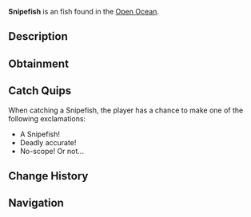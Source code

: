 {{FishInfobox
|image          = Snipefish.png
|rarity         = Unusual
|sea            = Second Sea
|location       = [[Open Ocean]]
|sublocation    = 
|sources        = Fishing Rod
|radar_location = 
|prog_speed     = -10
|xp             = 92
|weather        = Foggy
|time           = Day
|season         = Autumn
|bait           = Flakes
|base_weight    = 46
|base_value     = 185
|weight_range   = 28
|base_chance    = 95
|base_resil     = 48
}}
'''Snipefish''' is an {{Rarity|Unusual}} fish found in the [[Open Ocean]].

== Description ==
{{Description|A black fish with purple fins and a ridiculous sniper scope on top, its long mouth aimed for disaster.|Bestiary Entry}}

== Obtainment ==
{{Description|It scopes out prey in the foggy dawn.|Bestiary Hint}}
{{Fish Availability|
Open Ocean
Open Ocean/Sea Leviathan
|top_rods      = 
Free Spirit Rod\160608.74\8947.77;
Trident Rod\152176.05\11862.58;
Leviathan's Fang Rod\151152.94\12264.25;
Azure Of Lagoon\144160.13\12124.01;
Firefly Rod\128042.67\10966.54;
Fischer's Rod\109539.33\9175.57;
Plastic Rod\106572.88\9130.92;
Lucky Rod\103927.05\8795.8;
Nocturnal Rod\52879.09\52096.51;
Verdant Shear Rod\127270.34\10277.67;
Blazebringer Rod\122696.07\10050.73;
No-Life Rod\118367.62\9591.3;
Seraphic Rod\107547.08\8374.27;
Ethereal Prism Rod\107042.38\8909.62;
Challenger's Rod\104029.03\8381.12;
Depthseeker Rod\102751.74\8634.82;
Rod Of The Forgotten Fang\102014.15\7970.75;
Avalanche Rod\100483.04\8457.99;
Rod Of The Exalted One\100458.34\8012.7;
Volcanic Rod\99590.1\8202.81;
Zeus Rod\99039.91\8157.49;
Rod Of The Depths\98997.04\7824.41;
Steady Rod\94148.43\7354.47
|recommended   = Free Spirit Rod
}}

== Catch Quips ==
When catching a Snipefish, the player has a chance to make one of the following exclamations:
* A Snipefish!
* Deadly accurate!
* No-scope! Or not...

== Change History ==
{{Change History|{{subst:Current Version}}}}

== Navigation ==
{{Fish Navbox|Open Ocean}}